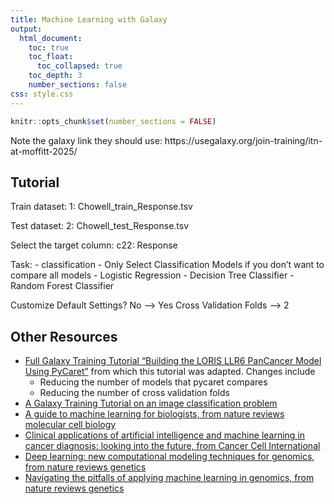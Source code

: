 ```yaml
---
title: Machine Learning with Galaxy
output:
  html_document:
    toc: true
    toc_float:
      toc_collapsed: true
    toc_depth: 3
    number_sections: false
css: style.css
---
```

```r
knitr::opts_chunk$set(number_sections = FALSE)
```

Note the galaxy link they should use: https://usegalaxy.org/join-training/itn-at-moffitt-2025/

## Tutorial

Train dataset: 1: Chowell_train_Response.tsv

Test dataset: 2: Chowell_test_Response.tsv

Select the target column: c22: Response

Task:
  - classification
  - Only Select Classification Models if you don't want to compare all models
    - Logistic Regression
    - Decision Tree Classifier
    - Random Forest Classifier

Customize Default Settings?
No --> Yes
Cross Validation Folds --> 2

## Other Resources

- [Full Galaxy Training Tutorial "Building the LORIS LLR6 PanCancer Model Using PyCaret"](https://training.galaxyproject.org/training-material/topics/statistics/tutorials/loris_model/tutorial.html) from which this tutorial was adapted. Changes include
  - Reducing the number of models that pycaret compares
  - Reducing the number of cross validation folds
- [A Galaxy Training Tutorial on an image classification problem](https://training.galaxyproject.org/training-material/topics/statistics/tutorials/galaxy-ludwig/tutorial.html)
- [A guide to machine learning for biologists, from nature reviews molecular cell biology](https://www-nature-com.fhcrc.idm.oclc.org/articles/s41580-021-00407-0)
- [Clinical applications of artificial intelligence and machine learning in cancer diagnosis: looking into the future, from Cancer Cell International](https://cancerci.biomedcentral.com/articles/a/s12935-021-01981-1)
- [Deep learning: new computational modeling techniques for genomics, from nature reviews genetics](https://www-nature-com.fhcrc.idm.oclc.org/articles/s41576-019-0122-6)
- [Navigating the pitfalls of applying machine learning in genomics, from nature reviews genetics](https://www-nature-com.fhcrc.idm.oclc.org/articles/s41576-021-00434-9)
